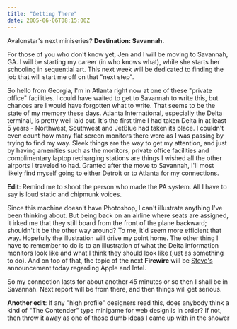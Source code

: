 ```yaml
---
title: "Getting There"
date: 2005-06-06T08:15:00Z
---
```


Avalonstar's next miniseries? **Destination: Savannah.**

For those of you who don't know yet, Jen and I will be moving to Savannah, GA. I will be starting my career (in who knows what), while she starts her schooling in sequential art. This next week will be dedicated to finding the job that will start me off on that "next step".

So hello from Georgia, I'm in Atlanta right now at one of these "private office" facilities. I could have waited to get to Savannah to write this, but chances are I would have forgotten what to write. That seems to be the state of my memory these days. Atlanta International, especially the Delta terminal, is pretty well laid out. It's the first time I had taken Delta in at least 5 years - Northwest, Southwest and JetBlue had taken its place. I couldn't even count how many flat screen monitors there were as I was passing by trying to find my way. Sleek things are the way to get my attention, and just by having amenities such as the monitors, private office facilities and complimentary laptop recharging stations are things I wished all the other airports I traveled to had. Granted after the move to Savannah, I'll most likely find myself going to either Detroit or to Atlanta for my connections.

**Edit**: Remind me to shoot the person who made the PA system. All I have to say is loud static and chipmunk voices.

Since this machine doesn't have Photoshop, I can't illustrate anything I've been thinking about. But being back on an airline where seats are assigned, it irked me that they still board from the front of the plane backward; shouldn't it be the other way around? To me, it'd seem more efficient that way. Hopefully the illustration will drive my point home. The other thing I have to remember to do is to an illustration of what the Delta information monitors look like and what I think they should look like (just as something to do). And on top of that, the topic of the next **Firewire** will be [Steve's][1] announcement today regarding Apple and Intel.

So my connection lasts for about another 45 minutes or so then I shall be in Savannah. Next report will be from there, and then things will get serious.

**Another edit**: If any "high profile" designers read this, does anybody think a kind of "The Contender" type minigame for web design is in order? If not, then throw it away as one of those dumb ideas I came up with in the shower

 [1]: http://www.apple.com

